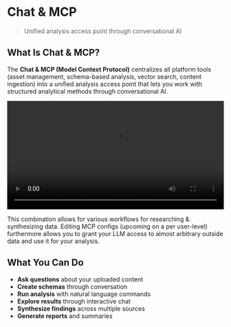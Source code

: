 # Chat & MCP

> Unified analysis access point through conversational AI

## What Is Chat & MCP?

The **Chat & MCP (Model Context Protocol)** centralizes all platform tools (asset management, schema-based analysis, vector search, content ingestion) into a unified analysis access point that lets you work with structured analytical methods through conversational AI.

<video controls width="100%">
  <source src="/images/chat-demo.mp4" type="video/mp4" />
  Your browser does not support the video tag.
</video>

This combination allows for various workflows for researching & synthesizing data. Editing MCP configs (upcoming on a per user-level) furthermore allows you to grant your LLM access to almost arbitrary outside data and use it for your analysis.

## What You Can Do

- **Ask questions** about your uploaded content
- **Create schemas** through conversation
- **Run analysis** with natural language commands
- **Explore results** through interactive chat
- **Synthesize findings** across multiple sources
- **Generate reports** and summaries
